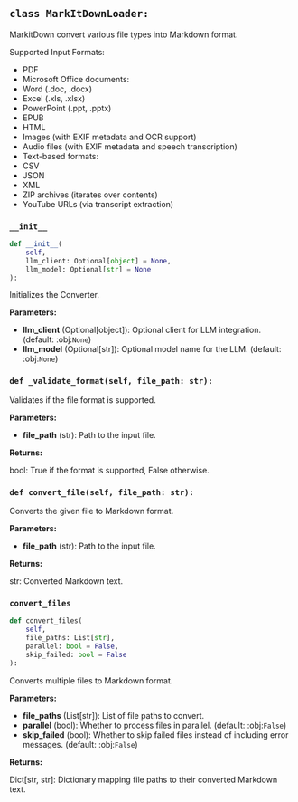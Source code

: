 <a id="camel.loaders.markitdown"></a>

<a id="camel.loaders.markitdown.MarkItDownLoader"></a>

## `class MarkItDownLoader:`

MarkitDown convert various file types into Markdown format.

Supported Input Formats:
- PDF
- Microsoft Office documents:
- Word (.doc, .docx)
- Excel (.xls, .xlsx)
- PowerPoint (.ppt, .pptx)
- EPUB
- HTML
- Images (with EXIF metadata and OCR support)
- Audio files (with EXIF metadata and speech transcription)
- Text-based formats:
- CSV
- JSON
- XML
- ZIP archives (iterates over contents)
- YouTube URLs (via transcript extraction)

<a id="camel.loaders.markitdown.MarkItDownLoader.__init__"></a>

### `__init__`

```python
def __init__(
    self,
    llm_client: Optional[object] = None,
    llm_model: Optional[str] = None
):
```

Initializes the Converter.

**Parameters:**

- **llm_client** (Optional[object]): Optional client for LLM integration. (default: :obj:`None`)
- **llm_model** (Optional[str]): Optional model name for the LLM. (default: :obj:`None`)

<a id="camel.loaders.markitdown.MarkItDownLoader._validate_format"></a>

### `def _validate_format(self, file_path: str):`

Validates if the file format is supported.

**Parameters:**

- **file_path** (str): Path to the input file.

**Returns:**

  bool: True if the format is supported, False otherwise.

<a id="camel.loaders.markitdown.MarkItDownLoader.convert_file"></a>

### `def convert_file(self, file_path: str):`

Converts the given file to Markdown format.

**Parameters:**

- **file_path** (str): Path to the input file.

**Returns:**

  str: Converted Markdown text.

<a id="camel.loaders.markitdown.MarkItDownLoader.convert_files"></a>

### `convert_files`

```python
def convert_files(
    self,
    file_paths: List[str],
    parallel: bool = False,
    skip_failed: bool = False
):
```

Converts multiple files to Markdown format.

**Parameters:**

- **file_paths** (List[str]): List of file paths to convert.
- **parallel** (bool): Whether to process files in parallel. (default: :obj:`False`)
- **skip_failed** (bool): Whether to skip failed files instead of including error messages. (default: :obj:`False`)

**Returns:**

  Dict[str, str]: Dictionary mapping file paths to their
converted Markdown text.
